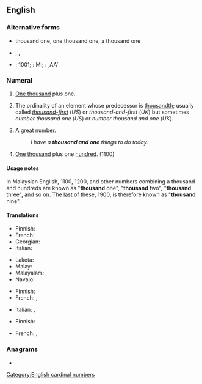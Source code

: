 ==English==
{{number box|en|1001}}

===Alternative forms===
* {{qualifier|US}} thousand one, one thousand one, a thousand one
* {{qualifier|UK}} {{l|en|thousand and one}}, {{l|en|one thousand and one}}, {{l|en|a thousand and one}}
* {{l|en|Arabic numerals}}: 1001; {{l|en|Roman numerals}}: MI; {{l|en|Greek numerals}}: ͵ΑΑ΄

===Numeral===
{{head|en|numeral}}

# {{lb|en|US}} [[thousand|One thousand]] plus one.
# {{lb|en|informal}} The ordinality of an element whose predecessor is [[thousandth]]; usually called ''[[thousand-first]]'' (''US'') or ''thousand-and-first'' (''UK'') but sometimes ''number thousand one'' (''US'') or ''number thousand and one'' (''UK'').
# {{lb|en|informal}} A great number.
#: ''I have a '''thousand and one''' things to do today.''
# {{lb|en|Malaysia|colloquial}} [[thousand|One thousand]] plus one [[hundred]]. (1100)

====Usage notes====
In Malaysian English, 1100, 1200, and other numbers combining a thousand and hundreds are known as "'''thousand''' one", "'''thousand''' two", "'''thousand''' three", and so on. The last of these, 1900, is therefore known as "'''thousand''' nine".

====Translations====
{{trans-top|one thousand plus one}}
* Finnish: {{t+|fi|tuhatyksi}}
* French: {{t|fr|mille un}}
* Georgian: {{t|ka|ათას ერთი}}
* Italian: {{t|it|mille uno}}
{{trans-mid}}
* Lakota: {{t|lkt|kȟoktá sáŋm waŋží}}
* Malay: {{t|ms|[[seribu]] [[satu]]}}
* Malayalam: {{t|ml|ആയിരത്തൊന്ന്}}, {{t|ml|ആയിരത്തിയൊന്ന്}}
* Navajo: {{t|nv|tʼááłáhádí mííl tʼááłáʼí}}
{{trans-bottom}}

{{trans-top|thousand-first}}
* Finnish: {{t|fi|[[tuhannes]][[ensimmäinen]]}}
* French: {{t|fr|mille et unième}} {{qualifier|for things in a sequence}}, {{t|fr|mille un}}
{{trans-mid}}
* Italian: {{t|it|millunesimo}} {{qualifier|for things in a sequence}}, {{t|it|mille uno}}
{{trans-bottom}}

{{trans-top|great number}}
* Finnish: {{t|fi|tuhat ja yksi}}
{{trans-mid}}
* French: {{t+|fr|mille et un|m}}, {{t+|fr|mille et une|f}}
{{trans-bottom}}

===Anagrams===
* {{anagrams|en|a=adehnnoostu|one thousand}}

[[Category:English cardinal numbers]]